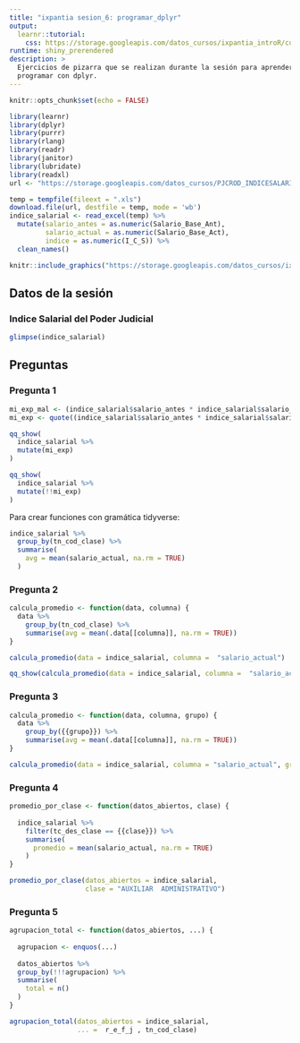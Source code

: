 ```yaml
---
title: "ixpantia sesion_6: programar_dplyr"
output: 
  learnr::tutorial:
    css: https://storage.googleapis.com/datos_cursos/ixpantia_introR/custom_css.css
runtime: shiny_prerendered
description: >
  Ejercicios de pizarra que se realizan durante la sesión para aprender sobre
  programar con dplyr.
---
```


<style>
@import url('https://fonts.googleapis.com/css2?family=Roboto+Mono&family=Roboto+Slab&family=Source+Sans+Pro:wght@300;400&display=swap');

@import url('https://fonts.googleapis.com/css2?family=Lato&display=swap');
</style> 

```r
knitr::opts_chunk$set(echo = FALSE)

library(learnr)
library(dplyr)
library(purrr)
library(rlang)
library(readr)
library(janitor)
library(lubridate)
library(readxl)
url <- "https://storage.googleapis.com/datos_cursos/PJCROD_INDICESALARIAL_V1.xls"

temp = tempfile(fileext = ".xls")
download.file(url, destfile = temp, mode = 'wb')
indice_salarial <- read_excel(temp) %>% 
  mutate(salario_antes = as.numeric(Salario_Base_Ant),
         salario_actual = as.numeric(Salario_Base_Act),
         indice = as.numeric(I_C_S)) %>% 
  clean_names()
```

```r
knitr::include_graphics("https://storage.googleapis.com/datos_cursos/ixpantia_introR/ixpantia_logo.png")    
```

## Datos de la sesión

### Indice Salarial del Poder Judicial
```r
glimpse(indice_salarial)
```

## Preguntas

### Pregunta 1 
```r
mi_exp_mal <- (indice_salarial$salario_antes * indice_salarial$salario_actual) / indice_salarial$indice
mi_exp <- quote((indice_salarial$salario_antes * indice_salarial$salario_actual) / indice_salarial$indice) 

qq_show(
  indice_salarial %>% 
  mutate(mi_exp)
)

qq_show(
  indice_salarial %>% 
  mutate(!!mi_exp)
)
```

Para crear funciones con gramática tidyverse:
```r
indice_salarial %>%
  group_by(tn_cod_clase) %>%
  summarise(
    avg = mean(salario_actual, na.rm = TRUE)
  )
```

### Pregunta 2
```r
calcula_promedio <- function(data, columna) {
  data %>%
    group_by(tn_cod_clase) %>% 
    summarise(avg = mean(.data[[columna]], na.rm = TRUE))
}

calcula_promedio(data = indice_salarial, columna =  "salario_actual")

qq_show(calcula_promedio(data = indice_salarial, columna =  "salario_actual"))
```

### Pregunta 3
```r
calcula_promedio <- function(data, columna, grupo) {
  data %>%
    group_by({{grupo}}) %>% 
    summarise(avg = mean(.data[[columna]], na.rm = TRUE))
}

calcula_promedio(data = indice_salarial, columna = "salario_actual", grupo = r_e_f_j )
```

### Pregunta 4
```r
promedio_por_clase <- function(datos_abiertos, clase) {
  
  indice_salarial %>% 
    filter(tc_des_clase == {{clase}}) %>% 
    summarise(
      promedio = mean(salario_actual, na.rm = TRUE)
    )
}

promedio_por_clase(datos_abiertos = indice_salarial,
                   clase = "AUXILIAR  ADMINISTRATIVO")
```

### Pregunta 5
```r
agrupacion_total <- function(datos_abiertos, ...) {
  
  agrupacion <- enquos(...)
  
  datos_abiertos %>% 
  group_by(!!!agrupacion) %>% 
  summarise(
    total = n()
  )
}

agrupacion_total(datos_abiertos = indice_salarial, 
                 ... =  r_e_f_j , tn_cod_clase)
```
